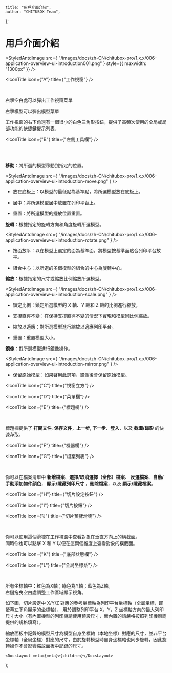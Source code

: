 
	title: "用戶介面介紹",
	author: "CHITUBOX Team",
};

# 用戶介面介紹

<StyledAntdImage
	src={
		"/images/docs/zh-CN/chitubox-pro/1.x.x/006-application-overview-ui-introduction001.png"
	}
	style={{ maxwidth: "1300px" }}
/>

<IconTitle icon={"A"} title={"工作視窗"} />

<div style={{ display: "flex" }}>
	<div>&emsp;&emsp;&emsp;</div>
	<div>
		<p>右擊空白處可以彈出工作視窗菜單</p>
		<StyledAntdImage
			src={
				"/images/docs/zh-CN/chitubox-pro/1.x.x/006-application-overview-ui-introduction001a1.png"
			}
		/>
		<p>右擊模型可以彈出模型菜單</p>
		<StyledAntdImage
			src={
				"/images/docs/zh-CN/chitubox-pro/1.x.x/006-application-overview-ui-introduction001a3.png"
			}
		/>
		<p>
			工作視窗的右下角還有一個很小的白色三角形按鈕，提供了高頻次使用的全局或局部功能的快捷鍵提示列表。
		</p>
		<StyledAntdImage
			src={
				"/images/docs/zh-CN/chitubox-pro/1.x.x/006-application-overview-ui-introduction001a2.png"
			}
		/>
	</div>
</div>

<IconTitle icon={"B"} title={"左側工具欄"} />

<div style={{ display: "flex" }}>
	<div>&emsp;&emsp;&emsp;</div>
	<div>
		<div>
			<StyledAntdImage
				src={
					"/images/docs/zh-CN/chitubox-pro/1.x.x/006-application-overview-ui-introduction001b1.png"
				}
			/>
		</div>
		<br />
		<ImageComparison
			img1Src={"/images/docs/zh-CN/chitubox-pro/1.x.x/gif/005move.gif"}
			text1={"移動"}
			img2Src={"/images/docs/zh-CN/chitubox-pro/1.x.x/gif/006rotate.gif"}
			text2={"旋轉"}
		/>
		<ImageComparison
			img1Src={"/images/docs/zh-CN/chitubox-pro/1.x.x/gif/007scale.gif"}
			text1={"縮放"}
			img2Src={"/images/docs/zh-CN/chitubox-pro/1.x.x/gif/008mirror.gif"}
			text2={"鏡像"}
		/>
	</div>
</div>

<p>
	<b>移動</b>：將所選的模型移動到指定的位置。
</p>

<StyledAntdImage
	src={
		"/images/docs/zh-CN/chitubox-pro/1.x.x/006-application-overview-ui-introduction-move.png"
	}
/>

-   放在底板上：以模型的最低點為基準點，將所選模型放在底板上。

-   居中：將所選模型居中放置在列印平台上。

-   重置：將所選模型的擺放位置重置。

<p>
	<b>旋轉</b>：根據指定的旋轉方向和角度旋轉所選模型。
</p>

<StyledAntdImage
	src={
		"/images/docs/zh-CN/chitubox-pro/1.x.x/006-application-overview-ui-introduction-rotate.png"
	}
/>

-   按面放平：以在模型上選定的面為基準面，將模型按基準面貼合列印平台放平。

-   組合中心：以所選的多個模型的組合的中心為旋轉中心。

<p>
	<b>縮放</b>：根據指定的尺寸或縮放比例縮放所選模型。
</p>

<StyledAntdImage
	src={
		"/images/docs/zh-CN/chitubox-pro/1.x.x/006-application-overview-ui-introduction-scale.png"
	}
/>

-   鎖定比例：鎖定所選模型的 X 軸、Y 軸和 Z 軸的比例進行縮放。

-   支撐直徑不變：在保持支撐直徑不變的情況下實現和模型同比例縮放。

-   縮放以適應：對所選模型進行縮放以適應列印平台。

-   重置：重置模型大小。

<p>
	<b>鏡像</b>：對所選模型進行鏡像操作。
</p>

<StyledAntdImage
	src={
		"/images/docs/zh-CN/chitubox-pro/1.x.x/006-application-overview-ui-introduction-mirror.png"
	}
/>

-   保留原始模型：如果啓用此選項，鏡像後會保留原始模型。

<IconTitle icon={"C"} title={"視窗立方"} />

<IconTitle icon={"D"} title={"菜單欄"} />

<IconTitle icon={"E"} title={"標題欄"} />

<div style={{ display: "flex" }}>
	<div>&emsp;&emsp;&emsp;</div>
	<div>
		<p>
			標題欄提供了 <b>打開文件</b>, <b>保存文件</b>，<b>上一步</b>,
		<b>下一步</b>、<b>登入</b>，以及 <b>截圖/錄影</b> 的快速存取。
		</p>
	</div>
</div>

<IconTitle icon={"F"} title={"機器欄"} />

<IconTitle icon={"G"} title={"檔案列表"} />

<div style={{ display: "flex" }}>
	<div>&emsp;&emsp;&emsp;</div>
	<div>
		<StyledAntdImage
			src={
				"/images/docs/zh-CN/chitubox-pro/1.x.x/006-application-overview-ui-introduction001g1.png"
			}
		/>
		<p>
			你可以在檔案清單中 <b>新增檔案</b>、<b>選擇/取消選擇（全部）檔案</b>、
            <b>反選檔案</b>、<b>自動/手動添加物件顔色</b>，<b>
				顯示/隱藏列印尺寸
			</b>，<b>刪除檔案</b>，以及 <b>顯示/隱藏檔案</b>。
		</p>
	</div>
</div>

<IconTitle icon={"H"} title={"切片設定按鈕"} />

<IconTitle icon={"I"} title={"切片按鈕"} />

<IconTitle icon={"J"} title={"切片預覽滑塊"} />

<div style={{ display: "flex" }}>
	<div>&emsp;&emsp;&emsp;</div>
	<div>
		<div
			style={{
				width: "100%",
				overflow: "auto",
				display: "flex",
			}}
		>
			<div style={{ flex: "8" }}>
				<p>
					你可以使用這個滑塊在工作視窗中查看對象在垂直方向上的橫截面。
					<br />
					同時你也可以點擊
					<span style={{ color: "red", fontWeight: "bold" }}>X</span>
					和
					<span style={{ color: "lightgreen", fontWeight: "bold" }}>Y</span>
					以便在這兩個維度上查看對象的橫截面。
				</p>
				<p>
					<StyledAntdImage
						src={
							"/images/docs/zh-CN/chitubox-pro/1.x.x/006-application-overview-ui-introduction001j2.png"
						}
					/>
				</p>
			</div>
			<div style={{ flex: "0.5" }} />
			<div style={{ flex: "1.5" }}>
				<StyledAntdImage
					src={
						"/images/docs/zh-CN/chitubox-pro/1.x.x/006-application-overview-ui-introduction001j1.png"
					}
				/>
			</div>
		</div>
	</div>
</div>

<IconTitle icon={"K"} title={"底部狀態欄"} />

<IconTitle icon={"L"} title={"全局坐標系"} />

<div style={{ display: "flex" }}>
	<div>&emsp;&emsp;&emsp;</div>
	<div>
		<p>
			所有坐標軸中：紅色為X軸；綠色為Y軸；藍色為Z軸。
			<br />
			右鍵拖曳空白處調整工作區域顯示視角。
		</p>
		<StyledAntdImage
			src={
				"/images/docs/zh-CN/chitubox-pro/1.x.x/006-application-overview-ui-introduction001l-1.png"
			}
		/>
		<p>
			如下圖，切片設定中 X/Y/Z
			對應的參考坐標軸為列印平台坐標軸（全局坐標，即螢幕左下角顯示的坐標軸），
			用於調整列印平台 X，Y，Z
			坐標軸方向的最大列印尺寸大小（有內置機型的列印機請使用預設尺寸，無內置的請嚴格按照列印機廠商提供的規格填寫）。
		</p>
		<StyledAntdImage
			src={
				"/images/docs/zh-CN/chitubox-pro/1.x.x/006-application-overview-ui-introduction001l-2.png"
			}
		/>
	</div>
</div>

<Admonition type="note" title="注意">
	縮放面板中記錄的模型尺寸為模型自身坐標軸（本地坐標）對應的尺寸，並非平台坐標軸（全局坐標）對應的尺寸，由於旋轉模型時自身坐標軸也同步旋轉，因此旋轉操作不會影響縮放面板中記錄的尺寸。
</Admonition>

	<DocsLayout meta={meta}>{children}</DocsLayout>
);
